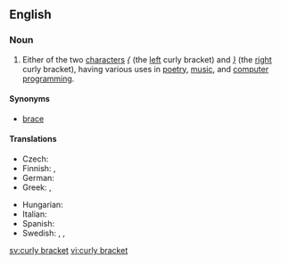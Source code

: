 ==English==

===Noun===
{{en-noun|sg=[[curly]] [[bracket]]}}

# Either of the two [[character]]s ''[[Appendix:Unsupported_titles#.7B|{]]'' (the [[left]] curly bracket) and ''[[Appendix:Unsupported_titles#.7D|}]]'' (the [[right]] curly bracket), having various uses in [[poetry]], [[music]], and [[computer programming]].

====Synonyms====
* [[brace]]

====Translations====
{{trans-top|character}}
* Czech: {{t-|cs|složená závorka|f}}
* Finnish: {{t-|fi|aaltosulku}}, {{t-|fi|aaltosulkumerkki}}
* German: {{t-|de|geschweifte Klammer|f}}
* Greek: {{t|el|μύστακας|m|sc=Grek}}, {{t|el|άγκιστρο|n|sc=Grek}}
{{trans-mid}}
* Hungarian: {{t|hu|kapcsos zárójel}}
* Italian: {{t|it|parentesi graffa}}
* Spanish: {{t+|es|llave|f}}
* Swedish: {{t+|sv|klammerparentes|c}}, {{t|sv|måsvingeparentes|c}}, {{t+|sv|krullparentes|c}}
{{trans-bottom}}

[[sv:curly bracket]]
[[vi:curly bracket]]